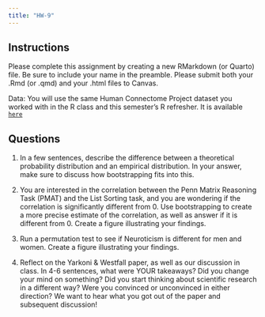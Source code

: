 ```yaml
---
title: "HW-9"
---
```



## Instructions

Please complete this assignment by creating a new RMarkdown (or Quarto) file. Be sure to include your name in the preamble. Please submit both your .Rmd (or .qmd) and your .html files to Canvas.

Data: You will use the same Human Connectome Project dataset you worked with in the R class and this semester’s R refresher. It is available  [`here`](https://raw.githubusercontent.com/josh-jackson/GLM_3890/main/hcp-data.csv)

## Questions

1. In a few sentences, describe the difference between a theoretical probability distribution and an empirical distribution. In your answer, make sure to discuss how bootstrapping fits into this. 

2. You are interested in the correlation between the Penn Matrix Reasoning Task (PMAT) and the List Sorting task, and you are wondering if the correlation is significantly different from 0. Use bootstrapping to create a more precise estimate of the correlation, as well as answer if it is different from 0. Create a figure illustrating your findings.

3. Run a permutation test to see if Neuroticism is different for men and women. Create a figure illustrating your findings.

4. Reflect on the Yarkoni & Westfall paper, as well as our discussion in class. In 4-6 sentences, what were YOUR takeaways? Did you change your mind on something? Did you start thinking about scientific research in a different way? Were you convinced or unconvinced in either direction? We want to hear what you got out of the paper and subsequent discussion!

